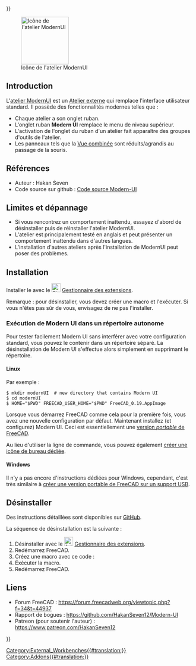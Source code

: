 <languages/>
{{UnfinishedDocu{{#translation:}}}}

[[Image:ModernUI_workbench_icon.svg|thumb|128px|Icône de l'atelier ModernUI]]

{{TOCright}}

== Introduction ==

L'[[ModernUI_Workbench/fr|atelier ModernUI]] est un [[External_workbenches|Atelier externe]] qui remplace l'interface utilisateur standard. Il possède des fonctionnalités modernes telles que :
* Chaque atelier a son onglet ruban.
* L'onglet ruban '''Modern UI''' remplace le menu de niveau supérieur.
* L'activation de l'onglet du ruban d'un atelier fait apparaître des groupes d'outils de l'atelier.
* Les panneaux tels que la [[Combo_view/fr|Vue combinée]] sont réduits/agrandis au passage de la souris.

<span id="References"></span>
== Références ==

* Auteur : Hakan Seven
* Code source sur github : [https://github.com/HakanSeven12/Modern-UI Code source Modern-UI]

<span id="Limitations_and_Troubleshooting"></span>
== Limites et dépannage ==

* Si vous rencontrez un comportement inattendu, essayez d'abord de désinstaller puis de réinstaller l'atelier ModernUI.
* L'atelier est principalement testé en anglais et peut présenter un comportement inattendu dans d'autres langues.
* L'installation d'autres ateliers après l'installation de ModernUI peut poser des problèmes.

<span id="Install"></span>
==Installation==

Installer le avec le [[Image:Std_AddonMgr.svg|24px]] [[Std_AddonMgr/fr|Gestionnaire des extensions]].

Remarque : pour désinstaller, vous devez créer une macro et l'exécuter. Si vous n'êtes pas sûr de vous, envisagez de ne pas l'installer.

<span id="Running_Modern_UI_in_a_self-contained_directory"></span>
=== Exécution de Modern UI dans un répertoire autonome ===

Pour tester facilement Modern UI sans interférer avec votre configuration standard, vous pouvez le contenir dans un répertoire séparé. La désinstallation de Modern UI s'effectue alors simplement en supprimant le répertoire. {{Version/fr|0.19}}

==== Linux ====

Par exemple :

<pre>
$ mkdir modernUI  # new directory that contains Modern UI
$ cd modernUI
$ HOME="$PWD" FREECAD_USER_HOME="$PWD" FreeCAD_0.19.AppImage
</pre>

Lorsque vous démarrez FreeCAD comme cela pour la première fois, vous avez une nouvelle configuration par défaut. Maintenant installez (et configurez) Modern UI. Ceci est essentiellement une [[Download/fr#Note_aux_utilisateurs_de_GNU.2FLinux|version ''portable'' de FreeCAD]].

Au lieu d'utiliser la ligne de commande, vous pouvez également [[Start_up_and_Configuration/fr#D.C3.A9marrage_de_FreeCAD_.C3.A0_partir_du_bureau|créer une icône de bureau dédiée]].

==== Windows ====

Il n'y a pas encore d'instructions dédiées pour Windows, cependant, c'est très similaire à [[Start_up_and_Configuration/fr#D.C3.A9marrage_de_FreeCAD_.C3.A0_partir_d.27un_medium_USB|créer une version portable de FreeCAD sur un support USB]].

<span id="Uninstall"></span>
== Désinstaller ==

Des instructions détaillées sont disponibles sur [https://github.com/HakanSeven12/Modern-UI#uninstallation GitHub].

La séquence de désinstallation est la suivante :
# Désinstaller avec le [[Image:AddonManager.svg|24px|link=Std_AddonMgr]] [[Std_AddonMgr/fr|Gestionnaire des extensions]].
# Redémarrez FreeCAD.
# Créez une macro avec ce code :{{Code|code=
from PySide2 import QtCore, QtGui, QtWidgets
mw = FreeCADGui.getMainWindow()
mw.menuBar().show()
 
WBList = FreeCADGui.listWorkbenches()
for WB in WBList:
    FreeCADGui.activateWorkbench(WB)
    for tb in mw.findChildren(QtWidgets.QToolBar):
        tb.show()
}}
# Exécuter la macro.
# Redémarrez FreeCAD.

<span id="Links"></span>
== Liens ==

<div class="mw-translate-fuzzy">
* Forum FreeCAD : https://forum.freecadweb.org/viewtopic.php?f=34&t=44937
* Rapport de bogues : https://github.com/HakanSeven12/Modern-UI
* Patreon (pour soutenir l'auteur) : https://www.patreon.com/HakanSeven12
</div>


{{Userdocnavi{{#translation:}}}}
[[Category:External_Workbenches{{#translation:}}]]
[[Category:Addons{{#translation:}}]]